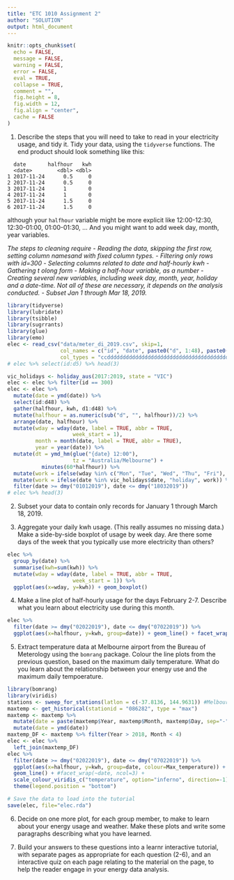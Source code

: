 ```yaml
---
title: "ETC 1010 Assignment 2"
author: "SOLUTION"
output: html_document
---
```


```r
knitr::opts_chunk$set(
  echo = FALSE,
  message = FALSE,
  warning = FALSE,
  error = FALSE, 
  eval = TRUE,
  collapse = TRUE,
  comment = "",
  fig.height = 8,
  fig.width = 12,
  fig.align = "center",
  cache = FALSE
)
```


1. Describe the steps that you will need to take to read in your electricity usage, and tidy it.  Tidy your data, using the `tidyverse` functions. The end product should look something like this:

```
  date       halfhour   kwh
  <date>        <dbl> <dbl>
1 2017-11-24      0.5     0
2 2017-11-24      0.5     0
3 2017-11-24      1       0
4 2017-11-24      1       0
5 2017-11-24      1.5     0
6 2017-11-24      1.5     0
```

although your `halfhour` variable might be more explicit like 12:00-12:30, 12:30-01:00, 01:00-01:30, ... And you might want to add week day, month, year variables. 

*The steps to cleaning require*
- *Reading the data, skipping the first row, setting column namesand with fixed column types.*
- *Filtering only rows with id=300*
- *Selecting columns related to date and half-hourly kwh*
- *Gathering t olong form*
- *Making a half-hour variable, as a number*
- *Creating several new variables, including week day, month, year, holiday and a date-time. Not all of these are necessary, it depends on the analysis conducted.*
- *Subset Jan 1 through Mar 18, 2019.*

```r
library(tidyverse)
library(lubridate)
library(tsibble)
library(sugrrants)
library(glue)
library(emo)
elec <- read_csv("data/meter_di_2019.csv", skip=1,
                 col_names = c("id", "date", paste0("d", 1:48), paste0("stuff", 1:5)),
                 col_types = "ccddddddddddddddddddddddddddddddddddddddddddddddddccccc")
# elec %>% select(id:d5) %>% head(3)
```

```r
vic_holidays <- holiday_aus(2017:2019, state = "VIC")
elec <- elec %>% filter(id == 300)
elec <- elec %>%
  mutate(date = ymd(date)) %>%
  select(id:d48) %>%
  gather(halfhour, kwh, d1:d48) %>%
  mutate(halfhour = as.numeric(sub("d", "", halfhour))/2) %>%
  arrange(date, halfhour) %>%
  mutate(wday = wday(date, label = TRUE, abbr = TRUE,
                     week_start = 1),
         month = month(date, label = TRUE, abbr = TRUE),
         year = year(date)) %>%
  mutate(dt = ymd_hm(glue("{date} 12:00"),
                     tz = "Australia/Melbourne") +
           minutes(60*halfhour)) %>% 
  mutate(work = ifelse(wday %in% c("Mon", "Tue", "Wed", "Thu", "Fri"), "workday", "holiday")) %>%
  mutate(work = ifelse(date %in% vic_holidays$date, "holiday", work)) %>%
  filter(date >= dmy("01012019"), date <= dmy("18032019"))
# elec %>% head(3) 
```

2. Subset your data to contain only records for January 1 through March 18, 2019. 

3. Aggregate your daily kwh usage. (This really assumes no missing data.) Make a side-by-side boxplot of usage by week day. Are there some days of the week that you typically use more electricity than others?

```r
elec %>%
  group_by(date) %>%
  summarise(kwh=sum(kwh)) %>%
  mutate(wday = wday(date, label = TRUE, abbr = TRUE,
                     week_start = 1)) %>%
  ggplot(aes(x=wday, y=kwh)) + geom_boxplot()
```

4. Make a line plot of half-hourly usage for the days February 2-7. Describe what you learn about electricity use during this month. 

```r
elec %>%
  filter(date >= dmy("02022019"), date <= dmy("07022019")) %>%
  ggplot(aes(x=halfhour, y=kwh, group=date)) + geom_line() + facet_wrap(~date, ncol=3)
```

5. Extract temperature data at Melbourne airport from the Bureau of Meterology using the `bomrang` package. Colour the line plots from the previous question, based on the maximum daily temperature. What do you learn about the relationship between your energy use and the maximum daily tempoerature. 

```r
library(bomrang)
library(viridis)
stations <- sweep_for_stations(latlon = c(-37.8136, 144.9631)) #Melbourne lat/long is 
maxtemp <- get_historical(stationid = "086282", type = "max") 
maxtemp <- maxtemp %>%  
  mutate(date = paste(maxtemp$Year, maxtemp$Month, maxtemp$Day, sep="-")) %>%
  mutate(date = ymd(date))
maxtemp_DF <- maxtemp %>% filter(Year > 2018, Month < 4) 
elec <- elec %>%   
  left_join(maxtemp_DF) 
elec %>% 
  filter(date >= dmy("02022019"), date <= dmy("07022019")) %>%
  ggplot(aes(x=halfhour, y=kwh, group=date, colour=Max_temperature)) + 
  geom_line() + #facet_wrap(~date, ncol=3) +
  scale_colour_viridis_c("temperature", option="inferno", direction=-1) +
  theme(legend.position = "bottom")
```

```r
# Save the data to load into the tutorial
save(elec, file="elec.rda")
```

6. Decide on one more plot, for each group member, to make to learn about your energy usage and weather. Make these plots and write some paragraphs describing what you have learned. 

7. Build your answers to these questions into a learnr interactive tutorial, with separate pages as appropriate for each question (2-6), and an interactive quiz on each page relating to the material on the page, to help the reader engage in your energy data analysis.